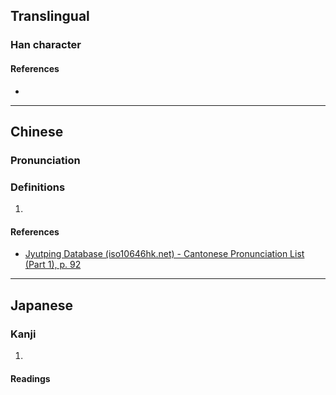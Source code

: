 {{character info/new}}
==Translingual==

===Han character===
{{Han char|rn=38|rad=女|as=05|sn=8|four=|canj=VRVP|ids=⿰女民}}

====References====
* {{Han ref|kx=0258.050|dkj=06155|hdz=21041.030|uh=59C4|ud=22980}}

----

==Chinese==
{{zh-forms}}

===Pronunciation===
{{zh-pron
|m=mín
|c=man4
|cat=
}}

===Definitions===
{{zh-hanzi}}

# {{rfdef|zh}}

====References====
* [http://www.iso10646hk.net/jp/document/download.jsp Jyutping Database (iso10646hk.net) - Cantonese Pronunciation List (Part 1), p. 92]

----

==Japanese==

===Kanji===
{{ja-kanji|grade=|rs=女05}}

# {{rfdef|ja|sort=女05}}

====Readings====
{{ja-readings|on=[[びん]] (bin), [[みん]] (min)|kun=}}